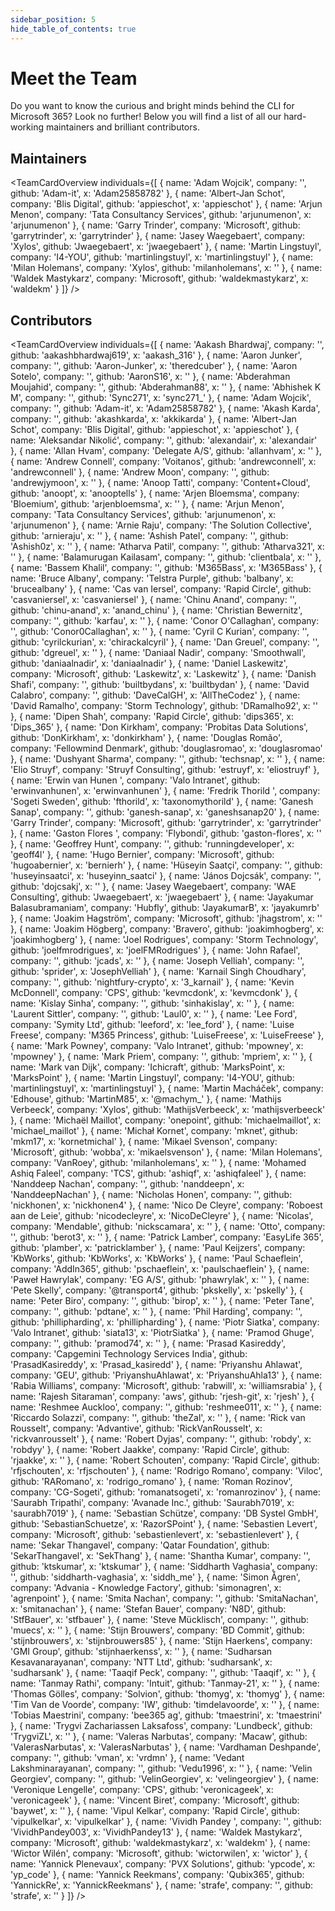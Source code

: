 ```yaml
---
sidebar_position: 5
hide_table_of_contents: true
---
```



# Meet the Team

Do you want to know the curious and bright minds behind the CLI for Microsoft 365? Look no further! Below you will find a list of all our hard-working maintainers and brilliant contributors.

## Maintainers

<TeamCardOverview individuals={[
  {
    name: 'Adam Wojcik',
    company: '',
    github: 'Adam-it',
    x: 'Adam25858782'
  },
  {
    name: 'Albert-Jan Schot',
    company: 'Blis Digital',
    github: 'appieschot',
    x: 'appieschot'
  },
  {
    name: 'Arjun Menon',
    company: 'Tata Consultancy Services',
    github: 'arjunumenon',
    x: 'arjunumenon'
  },
  {
    name: 'Garry Trinder',
    company: 'Microsoft',
    github: 'garrytrinder',
    x: 'garrytrinder'
  },
  {
    name: 'Jasey Waegebaert',
    company: 'Xylos',
    github: 'Jwaegebaert',
    x: 'jwaegebaert'
  },
  {
    name: 'Martin Lingstuyl',
    company: 'I4-YOU',
    github: 'martinlingstuyl',
    x: 'martinlingstuyl'
  },
  {
    name: 'Milan Holemans',
    company: 'Xylos',
    github: 'milanholemans',
    x: ''
  },
  {
    name: 'Waldek Mastykarz',
    company: 'Microsoft',
    github: 'waldekmastykarz',
    x: 'waldekm'
  }
]} />

## Contributors

<TeamCardOverview individuals={[
  {
    name: 'Aakash Bhardwaj',
    company: '',
    github: 'aakashbhardwaj619',
    x: 'aakash_316'
  },
  {
    name: 'Aaron Junker',
    company: '',
    github: 'Aaron-Junker',
    x: 'theredcuber'
  },
  {
    name: 'Aaron Sotelo',
    company: '',
    github: 'AaronS16',
    x: ''
  },
  {
    name: 'Abderahman Moujahid',
    company: '',
    github: 'Abderahman88',
    x: ''
  },
  {
    name: 'Abhishek K M',
    company: '',
    github: 'Sync271',
    x: 'sync271_'
  },
  {
    name: 'Adam Wojcik',
    company: '',
    github: 'Adam-it',
    x: 'Adam25858782'
  },
  {
    name: 'Akash Karda',
    company: '',
    github: 'akashkarda',
    x: 'akkikarda'
  },
  {
    name: 'Albert-Jan Schot',
    company: 'Blis Digital',
    github: 'appieschot',
    x: 'appieschot'
  },
  {
    name: 'Aleksandar Nikolić',
    company: '',
    github: 'alexandair',
    x: 'alexandair'
  },
  {
    name: 'Allan Hvam',
    company: 'Delegate A/S',
    github: 'allanhvam',
    x: ''
  },
  {
    name: 'Andrew Connell',
    company: 'Voitanos',
    github: 'andrewconnell',
    x: 'andrewconnell'
  },
  {
    name: 'Andrew Moon',
    company: '',
    github: 'andrewjymoon',
    x: ''
  },
  {
    name: 'Anoop Tatti',
    company: 'Content+Cloud',
    github: 'anoopt',
    x: 'anooptells'
  },
  {
    name: 'Arjen Bloemsma',
    company: 'Bloemium',
    github: 'arjenbloemsma',
    x: ''
  },
  {
    name: 'Arjun Menon',
    company: 'Tata Consultancy Services',
    github: 'arjunumenon',
    x: 'arjunumenon'
  },
  {
    name: 'Arnie Raju',
    company: 'The Solution Collective',
    github: 'arnieraju',
    x: ''
  },
  {
    name: 'Ashish Patel',
    company: '',
    github: 'Ashish0z',
    x: ''
  },
  {
    name: 'Atharva Patil',
    company: '',
    github: 'Atharva321',
    x: ''
  },
  {
    name: 'Balamurugan Kailasam',
    company: '',
    github: 'clientbala',
    x: ''
  },
  {
    name: 'Bassem Khalil',
    company: '',
    github: 'M365Bass',
    x: 'M365Bass'
  },
  {
    name: 'Bruce Albany',
    company: 'Telstra Purple',
    github: 'balbany',
    x: 'brucealbany'
  },
  {
    name: 'Cas van Iersel',
    company: 'Rapid Circle',
    github: 'casvaniersel',
    x: 'casvaniersel'
  },
  {
    name: 'Chinu Anand',
    company: '',
    github: 'chinu-anand',
    x: 'anand_chinu'
  },
  {
    name: 'Christian Bewernitz',
    company: '',
    github: 'karfau',
    x: ''
  },
  {
    name: 'Conor O\'Callaghan',
    company: '',
    github: 'Conor0Callaghan',
    x: ''
  },
  {
    name: 'Cyril C Kurian',
    company: '',
    github: 'cyrilckurian',
    x: 'chirackalcyril'
  },
  {
    name: 'Dan Greuel',
    company: '',
    github: 'dgreuel',
    x: ''
  },
  {
    name: 'Daniaal Nadir',
    company: 'Smoothwall',
    github: 'daniaalnadir',
    x: 'daniaalnadir'
  },
  {
    name: 'Daniel Laskewitz',
    company: 'Microsoft',
    github: 'Laskewitz',
    x: 'Laskewitz'
  },
  {
    name: 'Danish Shafi',
    company: '',
    github: 'builtbydans',
    x: 'builtbydan'
  },
  {
    name: 'David Calabro',
    company: '',
    github: 'DaveCalGH',
    x: 'AllTheCodez'
  },
  {
    name: 'David Ramalho',
    company: 'Storm Technology',
    github: 'DRamalho92',
    x: ''
  },
  {
    name: 'Dipen Shah',
    company: 'Rapid Circle',
    github: 'dips365',
    x: 'Dips_365'
  },
  {
    name: 'Don Kirkham',
    company: 'Probitas Data Solutions',
    github: 'DonKirkham',
    x: 'donkirkham'
  },
  {
    name: 'Douglas Romão',
    company: 'Fellowmind Denmark',
    github: 'douglasromao',
    x: 'douglasromao'
  },
  {
    name: 'Dushyant Sharma',
    company: '',
    github: 'techsnap',
    x: ''
  },
  {
    name: 'Elio Struyf',
    company: 'Struyf Consulting',
    github: 'estruyf',
    x: 'eliostruyf'
  },
  {
    name: 'Erwin van Hunen ',
    company: 'Valo Intranet',
    github: 'erwinvanhunen',
    x: 'erwinvanhunen'
  },
  {
    name: 'Fredrik Thorild ',
    company: 'Sogeti Sweden',
    github: 'fthorild',
    x: 'taxonomythorild'
  },
  {
    name: 'Ganesh Sanap',
    company: '',
    github: 'ganesh-sanap',
    x: 'ganeshsanap20'
  },
  {
    name: 'Garry Trinder',
    company: 'Microsoft',
    github: 'garrytrinder',
    x: 'garrytrinder'
  },
  {
    name: 'Gaston Flores ',
    company: 'Flybondi',
    github: 'gaston-flores',
    x: ''
  },
  {
    name: 'Geoffrey Hunt',
    company: '',
    github: 'runningdeveloper',
    x: 'geoff4l'
  },
  {
    name: 'Hugo Bernier',
    company: 'Microsoft',
    github: 'hugoabernier',
    x: 'bernierh'
  },
  {
    name: 'Hüseyin Saatçi',
    company: '',
    github: 'huseyinsaatci',
    x: 'huseyinn_saatci'
  },
  {
    name: 'János Dojcsák',
    company: '',
    github: 'dojcsakj',
    x: ''
  },
  {
    name: 'Jasey Waegebaert',
    company: 'WAE Consulting',
    github: 'Jwaegebaert',
    x: 'jwaegebaert'
  },
  {
    name: 'Jayakumar Balasubramaniam',
    company: 'Hubfly',
    github: 'JayakumarB',
    x: 'jayakumrb'
  },
  {
    name: 'Joakim Hagström',
    company: 'Microsoft',
    github: 'jhagstrom',
    x: ''
  },
  {
    name: 'Joakim Högberg',
    company: 'Bravero',
    github: 'joakimhogberg',
    x: 'joakimhogberg'
  },
  {
    name: 'Joel Rodrigues',
    company: 'Storm Technology',
    github: 'joelfmrodrigues',
    x: 'joelFMRodrigues'
  },
  {
    name: 'John Rafael',
    company: '',
    github: 'jcads',
    x: ''
  },
  {
    name: 'Joseph Velliah',
    company: '',
    github: 'sprider',
    x: 'JosephVelliah'
  },
  {
    name: 'Karnail Singh Choudhary',
    company: '',
    github: 'nightfury-crypto',
    x: '3_karnail'
  },
  {
    name: 'Kevin McDonnell',
    company: 'CPS',
    github: 'kevmcdonk',
    x: 'kevmcdonk'
  },
  {
    name: 'Kislay Sinha',
    company: '',
    github: 'sinhakislay',
    x: ''
  },
  {
    name: 'Laurent Sittler',
    company: '',
    github: 'Laul0',
    x: ''
  },
  {
    name: 'Lee Ford',
    company: 'Symity Ltd',
    github: 'leeford',
    x: 'lee_ford'
  },
  {
    name: 'Luise Freese',
    company: 'M365 Princess',
    github: 'LuiseFreese',
    x: 'LuiseFreese'
  },
  {
    name: 'Mark Powney',
    company: 'Valo Intranet',
    github: 'mpowney',
    x: 'mpowney'
  },
  {
    name: 'Mark Priem',
    company: '',
    github: 'mpriem',
    x: ''
  },
  {
    name: 'Mark van Dijk',
    company: 'Ichicraft',
    github: 'MarksPoint',
    x: 'MarksPoint'
  },
  {
    name: 'Martin Lingstuyl',
    company: 'I4-YOU',
    github: 'martinlingstuyl',
    x: 'martinlingstuyl'
  },
  {
    name: 'Martin Macháček',
    company: 'Edhouse',
    github: 'MartinM85',
    x: '@machym_'
  },
  {
    name: 'Mathijs Verbeeck',
    company: 'Xylos',
    github: 'MathijsVerbeeck',
    x: 'mathijsverbeeck'
  },
  {
    name: 'Michaël Maillot',
    company: 'onepoint',
    github: 'michaelmaillot',
    x: 'michael_maillot'
  },
  {
    name: 'Michał Kornet',
    company: 'mknet',
    github: 'mkm17',
    x: 'kornetmichal'
  },
  {
    name: 'Mikael Svenson',
    company: 'Microsoft',
    github: 'wobba',
    x: 'mikaelsvenson'
  },
  {
    name: 'Milan Holemans',
    company: 'VanRoey',
    github: 'milanholemans',
    x: ''
  },
  {
    name: 'Mohamed Ashiq Faleel',
    company: 'TCS',
    github: 'ashiqf',
    x: 'ashiqfaleel'
  },
  {
    name: 'Nanddeep Nachan',
    company: '',
    github: 'nanddeepn',
    x: 'NanddeepNachan'
  },
  {
    name: 'Nicholas Honen',
    company: '',
    github: 'nickhonen',
    x: 'nickhonen4'
  },
  {
    name: 'Nico De Cleyre',
    company: 'Roboest aan de Leie',
    github: 'nicodecleyre',
    x: 'NicoDeCleyre'
  },
  {
    name: 'Nicolas',
    company: 'Mendable',
    github: 'nickscamara',
    x: ''
  },
  {
    name: 'Otto',
    company: '',
    github: 'berot3',
    x: ''
  },
  {
    name: 'Patrick Lamber',
    company: 'EasyLife 365',
    github: 'plamber',
    x: 'patricklamber'
  },
  {
    name: 'Paul Keijzers',
    company: 'KbWorks',
    github: 'KbWorks',
    x: 'KbWorks'
  },
  {
    name: 'Paul Schaeflein',
    company: 'AddIn365',
    github: 'pschaeflein',
    x: 'paulschaeflein'
  },
  {
    name: 'Paweł Hawrylak',
    company: 'EG A/S',
    github: 'phawrylak',
    x: ''
  },
  {
    name: 'Pete Skelly',
    company: '@transport4',
    github: 'pkskelly',
    x: 'pskelly'
  },
  {
    name: 'Peter Biro',
    company: '',
    github: 'birop',
    x: ''
  },
  {
    name: 'Peter Tane',
    company: '',
    github: 'pdtane',
    x: ''
  },
  {
    name: 'Phil Harding',
    company: '',
    github: 'phillipharding',
    x: 'phillipharding'
  },
  {
    name: 'Piotr Siatka',
    company: 'Valo Intranet',
    github: 'siata13',
    x: 'PiotrSiatka'
  },
  {
    name: 'Pramod Ghuge',
    company: '',
    github: 'pramod74',
    x: ''
  },
  {
    name: 'Prasad Kasireddy',
    company: 'Capgemini Technology Services India',
    github: 'PrasadKasireddy',
    x: 'Prasad_kasiredd'
  },
  {
    name: 'Priyanshu Ahlawat',
    company: 'GEU',
    github: 'PriyanshuAhlawat',
    x: 'PriyanshuAhla13'
  },
  {
    name: 'Rabia Williams',
    company: 'Microsoft',
    github: 'rabwill',
    x: 'williamsrabia'
  },
  {
    name: 'Rajesh Sitaraman',
    company: 'aws',
    github: 'rjesh-git',
    x: 'rjesh'
  },
  {
    name: 'Reshmee Auckloo',
    company: '',
    github: 'reshmee011',
    x: ''
  },
  {
    name: 'Riccardo Solazzi',
    company: '',
    github: 'theZal',
    x: ''
  },
  {
    name: 'Rick van Rousselt',
    company: 'Advantive',
    github: 'RickVanRousselt',
    x: 'rickvanrousselt'
  },
  {
    name: 'Robert Dyjas',
    company: '',
    github: 'robdy',
    x: 'robdyy'
  },
  {
    name: 'Robert Jaakke',
    company: 'Rapid Circle',
    github: 'rjaakke',
    x: ''
  },
  {
    name: 'Robert Schouten',
    company: 'Rapid Circle',
    github: 'rfjschouten',
    x: 'rfjschouten'
  },
  {
    name: 'Rodrigo Romano',
    company: 'Viloc',
    github: 'RARomano',
    x: 'rodrigo_romano'
  },
  {
    name: 'Roman Rozinov',
    company: 'CG-Sogeti',
    github: 'romanatsogeti',
    x: 'romanrozinov'
  },
  {
    name: 'Saurabh Tripathi',
    company: 'Avanade Inc.',
    github: 'Saurabh7019',
    x: 'saurabh7019'
  },
  {
    name: 'Sebastian Schütze',
    company: 'DB Systel GmbH',
    github: 'SebastianSchuetze',
    x: 'RazorSPoint'
  },
  {
    name: 'Sebastien Levert',
    company: 'Microsoft',
    github: 'sebastienlevert',
    x: 'sebastienlevert'
  },
  {
    name: 'Sekar Thangavel',
    company: 'Qatar Foundation',
    github: 'SekarThangavel',
    x: 'SekThang'
  },
  {
    name: 'Shantha Kumar',
    company: '',
    github: 'ktskumar',
    x: 'ktskumar'
  },
  {
    name: 'Siddharth Vaghasia',
    company: '',
    github: 'siddharth-vaghasia',
    x: 'siddh_me'
  },
  {
    name: 'Simon Ågren',
    company: 'Advania - Knowledge Factory',
    github: 'simonagren',
    x: 'agrenpoint'
  },
  {
    name: 'Smita Nachan',
    company: '',
    github: 'SmitaNachan',
    x: 'smitanachan'
  },
  {
    name: 'Stefan Bauer',
    company: 'N8D',
    github: 'StfBauer',
    x: 'stfbauer'
  },
  {
    name: 'Steve Mücklisch',
    company: '',
    github: 'muecs',
    x: ''
  },
  {
    name: 'Stijn Brouwers',
    company: 'BD Commit',
    github: 'stijnbrouwers',
    x: 'stijnbrouwers85'
  },
  {
    name: 'Stijn Haerkens',
    company: 'GMI Group',
    github: 'stijnhaerkenss',
    x: ''
  },
  {
    name: 'Sudharsan Kesavanarayanan',
    company: 'NTT Ltd',
    github: 'sudharsank',
    x: 'sudharsank'
  },
  {
    name: 'Taaqif Peck',
    company: '',
    github: 'Taaqif',
    x: ''
  },
  {
    name: 'Tanmay Rathi',
    company: 'Intuit',
    github: 'Tanmay-21',
    x: ''
  },
  {
    name: 'Thomas Gölles',
    company: 'Solvion',
    github: 'thomyg',
    x: 'thomyg'
  },
  {
    name: 'Tim Van de Voorde',
    company: 'IW',
    github: 'timdelavoorde',
    x: ''
  },
  {
    name: 'Tobias Maestrini',
    company: 'bee365 ag',
    github: 'tmaestrini',
    x: 'tmaestrini'
  },
  {
    name: 'Trygvi Zachariassen Laksafoss',
    company: 'Lundbeck',
    github: 'TrygviZL',
    x: ''
  },
  {
    name: 'Valeras Narbutas',
    company: 'Macaw',
    github: 'ValerasNarbutas',
    x: 'ValerasNarbutas'
  },
  {
    name: 'Vardhaman Deshpande',
    company: '',
    github: 'vman',
    x: 'vrdmn'
  },
  {
    name: 'Vedant Lakshminarayanan',
    company: '',
    github: 'Vedu1996',
    x: ''
  },
  {
    name: 'Velin Georgiev',
    company: '',
    github: 'VelinGeorgiev',
    x: 'velingeorgiev'
  },
  {
    name: 'Veronique Lengelle',
    company: 'CPS',
    github: 'veronicageek',
    x: 'veronicageek'
  },
  {
    name: 'Vincent Biret',
    company: 'Microsoft',
    github: 'baywet',
    x: ''
  },
  {
    name: 'Vipul Kelkar',
    company: 'Rapid Circle',
    github: 'vipulkelkar',
    x: 'vipulkelkar'
  },
  {
    name: 'Vividh Pandey ',
    company: '',
    github: 'VividhPandey003',
    x: 'VividhPandey13'
  },
  {
    name: 'Waldek Mastykarz',
    company: 'Microsoft',
    github: 'waldekmastykarz',
    x: 'waldekm'
  },
  {
    name: 'Wictor Wilén',
    company: 'Microsoft',
    github: 'wictorwilen',
    x: 'wictor'
  },
  {
    name: 'Yannick Plenevaux',
    company: 'PVX Solutions',
    github: 'ypcode',
    x: 'yp_code'
  },
  {
    name: 'Yannick Reekmans',
    company: 'Qubix365',
    github: 'YannickRe',
    x: 'YannickReekmans'
  },
  {
    name: 'strafe',
    company: '',
    github: 'strafe',
    x: ''
  }
]} />
